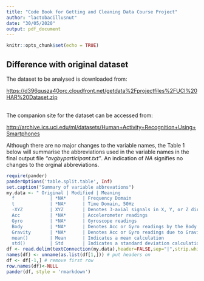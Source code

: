 ```yaml
---
title: "Code Book for Getting and Cleaning Data Course Project"
author: "lactobacillusnut"
date: "30/05/2020"
output: pdf_document
---
```


```r
knitr::opts_chunk$set(echo = TRUE)
```

## Difference with original dataset

The dataset to be analysed is downloaded from:

<https://d396qusza40orc.cloudfront.net/getdata%2Fprojectfiles%2FUCI%20HAR%20Dataset.zip>  
\  

The companion site for the dataset can be accessed from:

<http://archive.ics.uci.edu/ml/datasets/Human+Activity+Recognition+Using+Smartphones>
\  

Although there are no major changes to the variable names, the Table 1 below will summarise the abbreviations used in the variable names in the final output file *"avgbyparticipant.txt"*. An indication of *NA* signifies no changes to the orginal abbreviations.


```r
require(pander)
panderOptions('table.split.table', Inf)
set.caption("Summary of variable abbrevations")
my.data <- " Original | Modified | Meaning
  f             | *NA*      | Frequency Domain           
  t             | *NA*      | Time Domain, 50Hz
  -XYZ          | XYZ       | Denotes 3-axial signals in X, Y, or Z directions
  Acc           | *NA*      | Accelerometer readings
  Gyro          | *NA*      | Gyroscope readings
  Body          | *NA*      | Denotes Acc or Gyro readings by the Body
  Gravity       | *NA*      | Denotes Acc or Gyro readings due to Gravity
  mean()        | Mean      | Indicates a mean calculation
  std()         | Std       | Indicates a standard deviation calculation"
df <- read.delim(textConnection(my.data),header=FALSE,sep="|",strip.white=TRUE,stringsAsFactors=FALSE)
names(df) <- unname(as.list(df[1,])) # put headers on
df <- df[-1,] # remove first row
row.names(df)<-NULL
pander(df, style = 'rmarkdown')
```